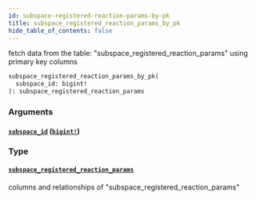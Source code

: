 ```yaml
---
id: subspace-registered-reaction-params-by-pk
title: subspace_registered_reaction_params_by_pk
hide_table_of_contents: false
---
```



fetch data from the table: "subspace_registered_reaction_params" using primary key columns

```graphql
subspace_registered_reaction_params_by_pk(
  subspace_id: bigint!
): subspace_registered_reaction_params
```


### Arguments

#### [`subspace_id`](#) ([`bigint!`](../scalars/bigint))




### Type

#### [`subspace_registered_reaction_params`](../objects/subspace-registered-reaction-params)

columns and relationships of "subspace_registered_reaction_params"




